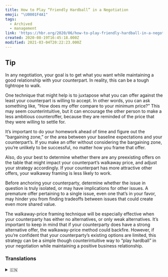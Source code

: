 ```yaml
---
title: How to Play “Friendly Hardball” in a Negotiation
emoji: "\U0001F4A1"
tags:
  - Archived
  - management
link: 'https://hbr.org/2020/06/how-to-play-friendly-hardball-in-a-negotiation'
created: 2020-08-19T16:45:18.000Z
modified: 2021-03-04T20:22:23.000Z
---
```


## Tip

In any negotiation, your goal is to get what you want while maintaining a good relationship with your counterpart. In reality, this can be a tough tightrope to walk.

One technique that might help is to juxtapose what you can offer against the least your counterpart is willing to accept. In other words, you can ask something like, “How does my offer compare to your minimum price?” This may seem counterintuitive, but it can encourage the other person to make a less ambitious counteroffer, because they are reminded of the price that they were willing to settle for.

It’s important to <Highlight>do your homework</Highlight> ahead of time and figure out the “bargaining zone,” or the area between your baseline expectations and your counterpart’s. If you make an offer without considering the bargaining zone, you’re unlikely to be successful, no matter how you frame that offer.

Also, <Highlight>do your best to determine whether there are any preexisting offers on the table that might impact your counterpart’s walkaway price</Highlight>, and adjust your strategy accordingly. If your counterpart has more attractive other offers, your walkaway framing is less likely to work.

Before anchoring your counterparty, <Highlight>determine whether the issue in question is truly isolated, or may have implications for other issues</Highlight>. A premature offer pertaining to a single issue, even one that’s in your favor, may hinder you from finding tradeoffs between issues that could create even more shared value.

The walkaway-price framing technique will <Highlight>be especially effective when your counterparty has either no alternatives, or only weak alternatives</Highlight>. It’s important to keep in mind that if your counterparty does have a strong alternative offer, the walkaway-price method could backfire. However, if you’re confident that your counterparty’s existing options are limited, this strategy can be a simple though counterintuitive way to “play hardball” in your negotiation while maintaining a positive business relationship.

### Translations

<details>
   <summary>🇨🇳</summary>

</details>
